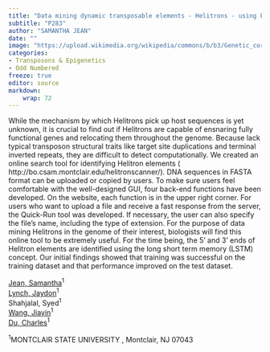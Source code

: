 ```yaml
---
title: "Data mining dynamic transposable elements - Helitrons - using LSTM model"
subtitle: "P283"
author: "SAMANTHA JEAN"
date: ""
image: "https://upload.wikimedia.org/wikipedia/commons/b/b3/Genetic_corn.jpg"
categories: 
- Transposons & Epigenetics
- Odd Numbered
freeze: true
editor: source
markdown: 
    wrap: 72
---
```


While the mechanism by which Helitrons pick up host sequences is yet unknown, it is crucial to find out if Helitrons are capable of ensnaring fully functional genes and relocating them throughout the genome. Because lack typical transposon structural traits like target site duplications and terminal inverted repeats, they are difficult to detect computationally. We created an online search tool for identifying Helitron elements ( http://bo.csam.montclair.edu/helitronscanner/). DNA sequences in FASTA format can be uploaded or copied by users. To make sure users feel comfortable with the well-designed GUI, four back-end functions have been developed. On the website, each function is in the upper right corner. For users who want to upload a file and receive a fast response from the server, the Quick-Run tool was developed. If necessary, the user can also specify the file's name, including the type of extension. For the purpose of data mining Helitrons in the genome of their interest, biologists will find this online tool to be extremely useful. For the time being, the 5' and 3' ends of Helitron elements are identified using the long short term memory (LSTM) concept. Our initial findings showed that training was successful on the training dataset and that performance improved on the test dataset.

<a href='mailto:jeans5@montclair.edu'>Jean, Samantha</a><sup>1</sup><br><a href='mailto:jaydon.lynch@outlook.com'>Lynch, Jaydon</a><sup>1</sup><br>Shahjalal, Syed<sup>1</sup><br><a href='mailto:wangji@mail.montclair.edu'>Wang, Jiayin</a><sup>1</sup><br><a href='mailto:duc@montclair.edu'>Du, Charles</a><sup>1</sup><br>

<sup>1</sup>MONTCLAIR STATE UNIVERSITY , Montclair, NJ 07043<br>